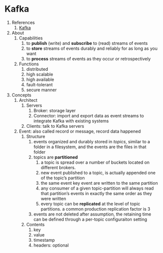 # Kafka


1. References
    1. [Kafka](http://kafka.apache.org/)
2. About
    1. Capabilities
        1. to **publish** (write) and **subscribe** to (read) streams of events
        2. to **store** streams of events durably and reliably for as long as you want
        3. to **process** streams of events as they occur or retrospectively
    2. Functions
        1. distributed
        2. high scalable
        3. high available
        4. fault-tolerant
        5. secure manner
3. Concepts
    1. Architect
        1. Servers
            1. Broker: storage layer
            2. Connector: import and export data as event streams to integrate Kafka with existing systems
        2. Clients: talk to Kafka servers
    2. Event: also called record or message, record data happened
        1. Structure
            1. events organized and durably stored in *topics*, similar to a folder in a filesystem, and the events are the files in that folder
            2. topics are **partitioned**
                1. a topic is spread over a number of buckets located on different brokers.
                2. new event published to a topic, is actually appended one of the topic's partition
                3. the same event key event are written to the same partition
                4. any consumer of a given topic-partition will always read that partition's events in exactly the same order as they were written
                5. every topic can be **replicated** at the level of topic partitions. a common production replication factor is 3
            3. events are not deleted after assumption, the retaining time can be defined through a per-topic configuraiton setting
        2. Contents
            1. key
            2. value
            3. timestamp
            4. headers: optional
